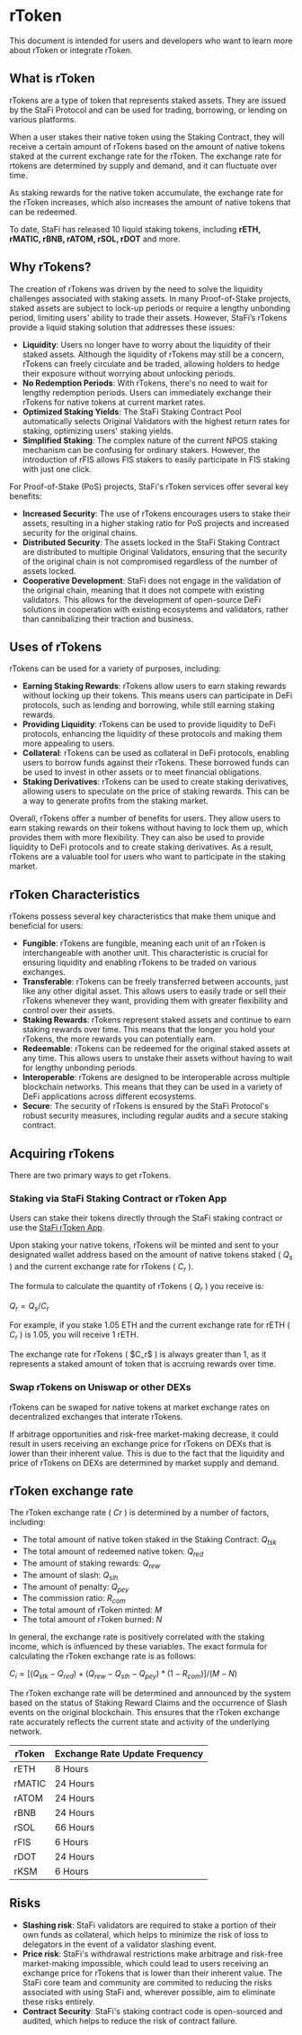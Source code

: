 # rToken

This document is intended for users and developers who want to learn more about rToken or integrate rToken.

## What is rToken

rTokens are a type of token that represents staked assets. They are issued by the StaFi Protocol and can be used for trading, borrowing, or lending on various platforms.

When a user stakes their native token using the Staking Contract, they will receive a certain amount of rTokens based on the amount of native tokens staked at the current exchange rate for the rToken. The exchange rate for rtokens are determined by supply and demand, and it can fluctuate over time.

As staking rewards for the native token accumulate, the exchange rate for the rToken increases, which also increases the amount of native tokens that can be redeemed.

To date, StaFi has released 10 liquid staking tokens, including **rETH, rMATIC, rBNB, rATOM, rSOL, rDOT** and more.

## **Why rTokens?**

The creation of rTokens was driven by the need to solve the liquidity challenges associated with staking assets. In many Proof-of-Stake projects, staked assets are subject to lock-up periods or require a lengthy unbonding period, limiting users' ability to trade their assets. However, StaFi’s rTokens provide a liquid staking solution that addresses these issues:

- **Liquidity**: Users no longer have to worry about the liquidity of their staked assets. Although the liquidity of rTokens may still be a concern, rTokens can freely circulate and be traded, allowing holders to hedge their exposure without worrying about unlocking periods.
- **No Redemption Periods**: With rTokens, there's no need to wait for lengthy redemption periods. Users can immediately exchange their rTokens for native tokens at current market rates.
- **Optimized Staking Yields**: The StaFi Staking Contract Pool automatically selects Original Validators with the highest return rates for staking, optimizing users' staking yields.
- **Simplified Staking**: The complex nature of the current NPOS staking mechanism can be confusing for ordinary stakers. However, the introduction of rFIS allows FIS stakers to easily participate in FIS staking with just one click.

For Proof-of-Stake (PoS) projects, StaFi's rToken services offer several key benefits:

- **Increased Security**: The use of rTokens encourages users to stake their assets, resulting in a higher staking ratio for PoS projects and increased security for the original chains.
- **Distributed Security**: The assets locked in the StaFi Staking Contract are distributed to multiple Original Validators, ensuring that the security of the original chain is not compromised regardless of the number of assets locked.
- **Cooperative Development**: StaFi does not engage in the validation of the original chain, meaning that it does not compete with existing validators. This allows for the development of open-source DeFi solutions in cooperation with existing ecosystems and validators, rather than cannibalizing their traction and business.

## Uses of rTokens

rTokens can be used for a variety of purposes, including:
- **Earning Staking Rewards**: rTokens allow users to earn staking rewards without locking up their tokens. This means users can participate in DeFi protocols, such as lending and borrowing, while still earning staking rewards.
- **Providing Liquidity**: rTokens can be used to provide liquidity to DeFi protocols, enhancing the liquidity of these protocols and making them more appealing to users.
- **Collateral**: rTokens can be used as collateral in DeFi protocols, enabling users to borrow funds against their rTokens. These borrowed funds can be used to invest in other assets or to meet financial obligations.
- **Staking Derivatives**: rTokens can be used to create staking derivatives, allowing users to speculate on the price of staking rewards. This can be a way to generate profits from the staking market.

Overall, rTokens offer a number of benefits for users. They allow users to earn staking rewards on their tokens without having to lock them up, which provides them with more flexibility. They can also be used to provide liquidity to DeFi protocols and to create staking derivatives. As a result, rTokens are a valuable tool for users who want to participate in the staking market.

## **rToken Characteristics**

rTokens possess several key characteristics that make them unique and beneficial for users:

- **Fungible**: rTokens are fungible, meaning each unit of an rToken is interchangeable with another unit. This characteristic is crucial for ensuring liquidity and enabling rTokens to be traded on various exchanges.
- **Transferable**: rTokens can be freely transferred between accounts, just like any other digital asset. This allows users to easily trade or sell their rTokens whenever they want, providing them with greater flexibility and control over their assets.
- **Staking Rewards**: rTokens represent staked assets and continue to earn staking rewards over time. This means that the longer you hold your rTokens, the more rewards you can potentially earn.
- **Redeemable**: rTokens can be redeemed for the original staked assets at any time. This allows users to unstake their assets without having to wait for lengthy unbonding periods.
- **Interoperable**: rTokens are designed to be interoperable across multiple blockchain networks. This means that they can be used in a variety of DeFi applications across different ecosystems.
- **Secure**: The security of rTokens is ensured by the StaFi Protocol's robust security measures, including regular audits and a secure staking contract.

## Acquiring rTokens

There are two primary ways to get rTokens.

### Staking via StaFi Staking Contract or rToken App

Users can stake their tokens directly through the StaFi staking contract or use the [StaFi rToken App](https://app.stafi.io).

Upon staking your native tokens, rTokens will be minted and sent to your designated wallet address based on the amount of native tokens staked ( $Q_s$ ) and the current exchange rate for rTokens ( $C_r$ ).

The formula to calculate the quantity of rTokens ( $Q_r$ ) you receive is:

$Q_r=Q_s/C_r$

For example, if you stake 1.05 ETH and the current exchange rate for rETH ( $C_r$ ) is 1.05, you will receive 1 rETH.


<Callout type="info">
The exchange rate for rTokens ( $C_r$ ) is always greater than 1, as it represents a staked amount of token that is accruing rewards over time.
</Callout>

### Swap rTokens on Uniswap or other DEXs

rTokens can be swaped for native tokens at market exchange rates on decentralized exchanges that interate rTokens.

<Callout type="info">
If arbitrage opportunities and risk-free market-making decrease, it could result in users receiving an exchange price for rTokens on DEXs that is lower than their inherent value. This is due to the fact that the liquidity and price of rTokens on DEXs are determined by market supply and demand.
</Callout>

## rToken exchange rate
The rToken exchange rate ( $Cr$ ) is determined by a number of factors, including:
- The total amount of native token staked in the Staking Contract: $Q_{tsk}$
- The total amount of redeemed native token: $Q_{red}$
- The amount of staking rewards: $Q_{rew}$
- The amount of slash: $Q_{slh}$
- The amount of penalty: $Q_{pey}$
- The commission ratio: $R_{com}$
- The total amount of rToken minted: $M$
- The total amount of rToken burned: $N$

In general, the exchange rate is positively correlated with the staking income, which is influenced by these variables. The exact formula for calculating the rToken exchange rate is as follows:

$C_{i}={[\left(Q_{stk}-Q_{red}\right)+\left(Q_{rew}-Q_{slh}-Q_{pey}\right) *\left(1-R_{com}\right)]}/{(M-N)}$

The rToken exchange rate will be determined and announced by the system based on the status of Staking Reward Claims and the occurrence of Slash events on the original blockchain. This ensures that the rToken exchange rate accurately reflects the current state and activity of the underlying network.

| rToken | Exchange Rate Update Frequency |
| --- | --- |
| rETH | 8 Hours |
| rMATIC | 24 Hours |
| rATOM | 24 Hours |
| rBNB | 24 Hours |
| rSOL | 66 Hours |
| rFIS | 6 Hours |
| rDOT | 24 Hours |
| rKSM | 6 Hours |

## Risks

- **Slashing risk**: StaFi validators are required to stake a portion of their own funds as collateral, which helps to minimize the risk of loss to delegators in the event of a validator slashing event.
- **Price risk**: StaFi's withdrawal restrictions make arbitrage and risk-free market-making impossible, which could lead to users receiving an exchange price for rTokens that is lower than their inherent value. The StaFi core team and community are commited to reducing the risks associated with using StaFi and, wherever possible, aim to eliminate these risks entirely.
- **Contract Security**: StaFi's staking contract code is open-sourced and audited, which helps to reduce the risk of contract failure.
